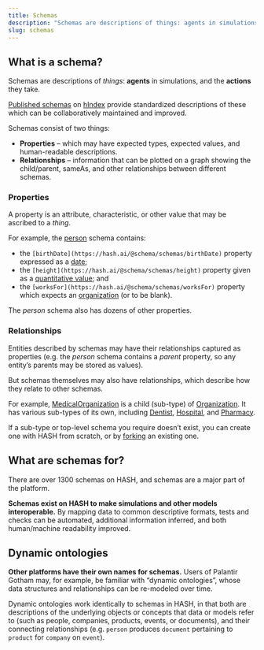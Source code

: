 ```yaml
---
title: Schemas
description: "Schemas are descriptions of things: agents in simulations, and the actions they take. They help make simulations interoperable, and data more easily understood."
slug: schemas
---
```


## What is a schema?

Schemas are descriptions of _things_: **agents** in simulations, and the **actions** they take.

[Published schemas](https://hash.ai/schemas) on [hIndex](https://hash.ai/platform/index) provide standardized descriptions of these which can be collaboratively maintained and improved.

Schemas consist of two things:

*   **Properties** – which may have expected types, expected values, and human-readable descriptions.
*   **Relationships** – information that can be plotted on a graph showing the child/parent, sameAs, and other relationships between different schemas.

### Properties

A property is an attribute, characteristic, or other value that may be ascribed to a _thing_.

For example, the [person](https://hash.ai/@schema/schemas/Person) schema contains:

*   the `[birthDate](https://hash.ai/@schema/schemas/birthDate)` property expressed as a [date](https://hash.ai/@schema/schemas/Date);
*   the `[height](https://hash.ai/@schema/schemas/height)` property given as a [quantitative value](https://hash.ai/@schema/schemas/QuantitativeValue); and
*   the `[worksFor](https://hash.ai/@schema/schemas/worksFor)` property which expects an [organization](https://hash.ai/@schema/schemas/Organization) (or to be blank).

The _person_ schema also has dozens of other properties.

### Relationships

Entities described by schemas may have their relationships captured as properties (e.g. the _person_ schema contains a _parent_ property, so any entity’s parents may be stored as values).

But schemas themselves may also have relationships, which describe how they relate to other schemas.

For example, [MedicalOrganization](https://hash.ai/@schema/schemas/MedicalOrganization) is a child (sub-type) of [Organization](https://hash.ai/@schema/schemas/Organization). It has various sub-types of its own, including [Dentist](https://hash.ai/@schema/schemas/Dentist), [Ho](https://hash.ai/@schema/schemas/Hospital)[s](https://hash.ai/@schema/schemas/Hospital)[pital](https://hash.ai/@schema/schemas/Hospital), and [Pharmacy](https://hash.ai/@schema/schemas/Pharmacy).

If a sub-type or top-level schema you require doesn’t exist, you can create one with HASH from scratch, or by [forking](https://hash.ai/wiki/fork) an existing one.

## What are schemas for?

There are over 1300 schemas on HASH, and schemas are a major part of the platform.

**Schemas exist on HASH to make simulations and other models interoperable.** By mapping data to common descriptive formats, tests and checks can be automated, additional information inferred, and both human/machine readability improved.

## Dynamic ontologies

**Other platforms have their own names for schemas.** Users of Palantir Gotham may, for example, be familiar with “dynamic ontologies”, whose data structures and relationships can be re-modeled over time.

Dynamic ontologies work identically to schemas in HASH, in that both are descriptions of the underlying objects or concepts that data or models refer to (such as people, companies, products, events, or documents), and their connecting relationships (e.g. `person` produces `document` pertaining to `product` for `company` on `event`).
